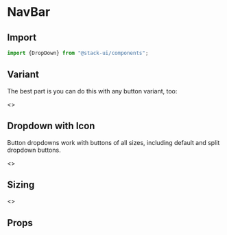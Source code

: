

<Meta title="Components/DropDown" component="DropDown" />

<Story name="Import" />

# NavBar

## Import

```jsx
import {DropDown} from "@stack-ui/components";
```
## Variant

The best part is you can do this with any button variant, too:

<Preview withToolbar>
    <Story name="Usage">
         <>
          <span style={{marginRight:20, display: 'inline-block' }} >
        <DropDown btnType="primary" icon="angle-down" Iconsize="sm" iconVariant="solid" options={[{
            item:'Add text',
            link :'/about',
            icon: 'add',
        },
        {
          item:'Delete text',
           link :'/about',
           icon: 'delete',
        },
        {
          item:'Remove text',
           link :'/about',
           icon: 'trash',
        }]} />
        </span>
         <span style={{marginRight:20, display: 'inline-block'}}>
        <DropDown btnType="secondary" icon="angle-up" Iconsize="sm" iconVariant="solid" style={{display: 'inline-block'}} options={[{
          item:'HTML',
          link :'/about',
        },
        {
          item:'CSS',
        },
        {
          item:'Javascript',
           link :'/home',
        }]} />
        </span>
        <span style={{marginRight:20, display: 'inline-block' }} >
        <DropDown  btnType="success"  Iconsize="sm"  icon="angle-down" iconVariant="solid" btnVariant="contained" options={[{
          item:'HTML',
           link :'/about',
        },
        {
          item:'CSS',
           link :'/about',
        },
        {
          item:'Javascript',
        }]} />
        </span>
            <span style={{marginRight:20, display: 'inline-block' }} >
        <DropDown btnType="purple" icon="angle-down" Iconsize="sm" iconVariant="solid" btnVariant="contained" options={[{
          item:'HTML',
           link :'/about',
        },
        {
          item:'CSS',
           link :'/about',
        },
        {
          item:'Javascript',
        }]} />
        </span>
           <span style={{marginRight:20, display: 'inline-block' }}>
        <DropDown btnType="danger" icon="angle-down" Iconsize="sm" iconVariant="solid" isDisabled="true" btnVariant="contained" options={[{
          item:'HTML',
        },
        {
          item:'CSS',
        },
        {
          item:'Javascript',
        }]} />
        </span>
        </>
    </Story>
</Preview>

## Dropdown with Icon

Button dropdowns work with buttons of all sizes, including default and split dropdown buttons.

<Preview withToolbar>
    <Story name="UsageDropdownIcons">
         <>
          <span style={{marginRight:20, display: 'inline-block' }} >
        <DropDown btnType="primary" icon="angle-down"  iconVariant="solid"  size="sm" options={[{
            item:'Add text',
            link :'/about',
            icon: 'add',
        },
        {
          item:'Delete text',
           link :'/about',
           icon: 'delete',
        },
        {
          item:'Remove text',
           link :'/about',
           icon: 'trash',
        }]} />
        </span>
       <span style={{marginRight:20, display: 'inline-block' }} >
        <DropDown btnType="default"  icon="angle-down" options={[{
            item:'Add text',
            link :'/about',
            icon: 'add',
        },
        {
          item:'Delete text',
           link :'/about',
           icon: 'delete',
        },
        {
          item:'Remove text',
           link :'/about',
           icon: 'trash',
        }]} />
        </span>
        </>
    </Story>
</Preview>


## Sizing

<Preview withToolbar>
    <Story name="UsageIcon">
         <>
          <span style={{marginRight:20, display: 'inline-block' }} >
        <DropDown btnType="primary" icon="angle-down"  iconVariant="solid"  size="sm" options={[{
          item:'HTML',
        },
        {
          item:'CSS',
        },
        {
          item:'Javascript',
        }]} />
        </span>
         <span style={{marginRight:20, display: 'inline-block'}}>
        <DropDown btnType="info" icon="angle-down" iconVariant="solid" style={{display: 'inline-block'}} options={[{
          item:'HTML',
        },
        {
          item:'React',
        },
        {
          item:'Javascript',
        }]} />
        </span>
        <span style={{marginRight:20, display: 'inline-block' }} >
        <DropDown  btnType="success" icon="angle-down" iconVariant="solid"  size="lg" btnVariant="contained" options={[{
          item:'HTML',
        },
        {
          item:'CSS',
        },
        {
          item:'Javascript',
        }]} />
        </span>
        </>
    </Story>
</Preview>

<Story name="Props" />

## Props

<Props of={DropDownTypes} />